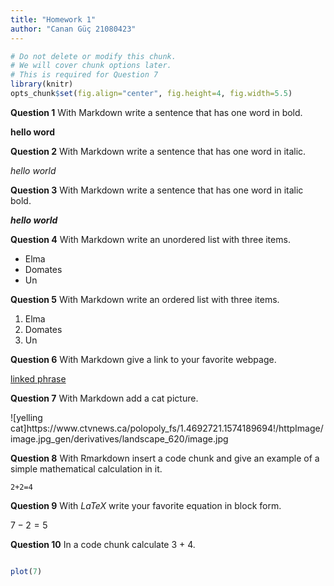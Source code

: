 ```yaml
---
title: "Homework 1"
author: "Canan Güç 21080423"
---
```


```r
# Do not delete or modify this chunk.
# We will cover chunk options later.
# This is required for Question 7
library(knitr)
opts_chunk$set(fig.align="center", fig.height=4, fig.width=5.5)
```

**Question 1** With Markdown write a sentence that has one word in bold.

**hello word**


**Question 2** With Markdown write a sentence that has one word in italic.

*hello world*

**Question 3** With Markdown write a sentence that has one word in italic bold.

***hello world***

**Question 4** With Markdown write an unordered list with three items.

* Elma
* Domates
* Un

**Question 5** With Markdown write an ordered list with three items.

1. Elma
2. Domates
3. Un

**Question 6** With Markdown give a link to your favorite webpage.

[linked phrase](https://www.trendyol.com/butik/liste/1/kadin)


**Question 7** With Markdown add a cat picture.

![yelling cat]https://www.ctvnews.ca/polopoly_fs/1.4692721.1574189694!/httpImage/image.jpg_gen/derivatives/landscape_620/image.jpg


**Question 8** With Rmarkdown insert a code chunk and give an example of a simple mathematical calculation in it.

```
2+2=4
```


**Question 9** With $LaTeX$ write your favorite equation in block form.

$7-2=5$

**Question 10** In a code chunk calculate 3 + 4.
```r
```


```r
plot(7)
```

